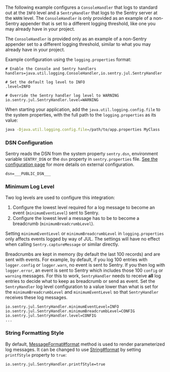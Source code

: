 The following example configures a `ConsoleHandler` that logs to standard out at the `INFO` level and a `SentryHandler` that logs to the Sentry server at the `WARN` level. The `ConsoleHandler` is only provided as an example of a non-Sentry appender that is set to a different logging threshold, like one you may already have in your project.

<Note>

The `ConsoleHandler` is provided only as an example of a non-Sentry appender set to a different logging threshold, similar to what you may already have in your project.

</Note>

Example configuration using the `logging.properties` format:

```properties {tabTitle:logging.properties}
# Enable the Console and Sentry handlers
handlers=java.util.logging.ConsoleHandler,io.sentry.jul.SentryHandler

# Set the default log level to INFO
.level=INFO

# Override the Sentry handler log level to WARNING
io.sentry.jul.SentryHandler.level=WARNING
```

When starting your application, add the `java.util.logging.config.file` to the system properties, with the full path to the `logging.properties` as its value:

```bash
java -Djava.util.logging.config.file=/path/to/app.properties MyClass
```

### DSN Configuration

Sentry reads the DSN from the system property `sentry.dsn`, environment variable `SENTRY_DSN` or the `dsn` property in `sentry.properties` file. [See the configuration page](/platforms/java/configuration/) for more details on external configuration.


```properties {tabTitle:sentry.properties}
dsn=___PUBLIC_DSN___
```

### Minimum Log Level

Two log levels are used to configure this integration:

1. Configure the lowest level required for a log message to become an event (`minimumEventLevel`) sent to Sentry.
2. Configure the lowest level a message has to be to become a breadcrumb (`minimumBreadcrumbLevel`).

<Note>

Setting `minimumEventLevel` or `minimumBreadcrumbLevel` in `logging.properties` only affects events logged by way of JUL. The settings will have no effect when calling `Sentry.captureMessage` or similar directly.

</Note>

Breadcrumbs are kept in memory (by default the last 100 records) and are sent with events. For example, by default, if you log 100 entries with `logger.config` or `logger.warn`, no event is sent to Sentry. If you then log with `logger.error`, an event is sent to Sentry which includes those 100 `config` or `warning` messages. For this to work, `SentryHandler` needs to receive **all** log entries to decide what to keep as breadcrumb or send as event. Set the `SentryHandler` log level configuration to a value lower than what is set for the `minimumBreadcrumbLevel` and `minimumEventLevel` so that `SentryHandler` receives these log messages.

```properties {tabTitle:logging.properties}
io.sentry.jul.SentryHandler.minimumEventLevel=INFO
io.sentry.jul.SentryHandler.minimumBreadcrumbLevel=CONFIG
io.sentry.jul.SentryHandler.level=CONFIG
...
```

### String Formatting Style

By default, [MessageFormat#format](https://docs.oracle.com/javase/8/docs/api/java/text/MessageFormat.html#format-java.lang.Object:A-java.lang.StringBuffer-java.text.FieldPosition-) method is used to render parameterized log messages. It can be changed to use [String#format](https://docs.oracle.com/javase/8/docs/api/java/lang/String.html#format-java.lang.String-java.lang.Object...-) by setting `printfStyle` property to `true`:

```properties {tabTitle:logging.properties}
io.sentry.jul.SentryHandler.printfStyle=true
```
